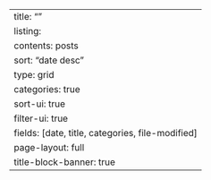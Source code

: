---
title: ""
listing:
  contents: posts
  sort: "date desc"
  type: grid
  categories: true
  sort-ui: true
  filter-ui: true
  fields: [date, title, categories, file-modified]
page-layout: full
title-block-banner: true
---